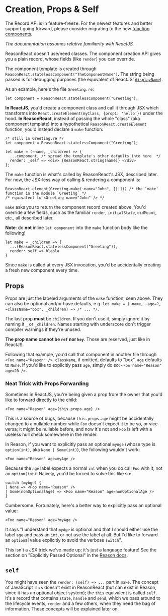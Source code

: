 # Creation, Props & Self

<Warn>

The Record API is in feature-freeze. For the newest features and better support going forward, please consider migrating to the new <a href="/docs/reason-react/latest/components">function components</a>.

</Warn>

_The documentation assumes relative familiarity with ReactJS._

ReasonReact doesn't use/need classes. The component creation API gives you a plain record, whose fields (like `render`) you can override.

The component template is created through `ReasonReact.statelessComponent("TheComponentName")`. The string being passed is for debugging purposes (the equivalent of ReactJS' [`displayName`](https://reactjs.org/docs/react-component.html#displayname)).

As an example, here's the file `Greeting.re`:

```reason
let component = ReasonReact.statelessComponent("Greeting");
```

**In ReactJS**, you'd create a component class and call it through JSX which transforms into `React.createElement(myClass, {prop1: 'hello'})` under the hood. **In ReasonReact**, instead of passing the whole "class" (aka component template) into a hypothetical `ReasonReact.createElement` function, you'd instead declare a `make` function:

```reason
/* still in Greeting.re */
let component = ReasonReact.statelessComponent("Greeting");

let make = (~name, _children) => {
  ...component, /* spread the template's other defaults into here  */
  render: _self => <div> {ReasonReact.string(name)} </div>
};
```

The `make` function is what's called by ReasonReact's JSX, described later. For now, the JSX-less way of calling & rendering a component is:

```reason
ReasonReact.element(Greeting.make(~name="John", [||])) /* the `make` function in the module `Greeting` */
/* equivalent to <Greeting name="John" /> */
```

`make` asks you to return the component record created above. You'd override a few fields, such as the familiar `render`, `initialState`, `didMount`, etc., all described later.

**Note**: do **not** inline `let component` into the `make` function body like the following!

```reason
let make = _children => {
  ...(ReasonReact.statelessComponent("Greeting")),
  render: self => blabla
}
```

Since `make` is called at every JSX invocation, you'd be accidentally creating a fresh new component every time.

## Props

Props are just the labeled arguments of the `make` function, seen above. They can also be optional and/or have defaults, e.g. `let make = (~name, ~age=?, ~className="box", _children) => /* ... */`.

The last prop **must** be `children`. If you don't use it, simply ignore it by naming it `_` or `_children`. Names starting with underscore don't trigger compiler warnings if they're unused.

**The prop name cannot be `ref` nor `key`**. Those are reserved, just like in ReactJS.

Following that example, you'd call that component in another file through `<Foo name="Reason" />`. `className`, if omitted, defaults to "box". `age` defaults to `None`. If you'd like to explicitly pass `age`, simply do so: `<Foo name="Reason" age=20 />`.

### Neat Trick with Props Forwarding

Sometimes in ReactJS, you're being given a prop from the owner that you'd like to forward directly to the child:

```
<Foo name="Reason" age={this.props.age} />
```

This is a source of bugs, because `this.props.age` might be accidentally changed to a nullable number while `Foo` doesn't expect it to be so, or vice-versa; it might be nullable before, and now it's not and `Foo` is left with a useless null check somewhere in the render.

In Reason, if you want to explicitly pass an optional `myAge` (whose type is `option(int)`, aka `None | Some(int)`), the following wouldn't work:

```reason
<Foo name="Reason" age=myAge />
```

Because the `age` label expects a normal `int` when you do call `Foo` with it, not an `option(int)`! Naively, you'd be forced to solve this like so:

```reason
switch (myAge) {
| None => <Foo name="Reason" />
| Some(nonOptionalAge) => <Foo name="Reason" age=nonOptionalAge />
}
```

Cumbersome. Fortunately, here's a better way to explicitly pass an optional value:

```reason
<Foo name="Reason" age=?myAge />
```

It says "I understand that `myAge` is optional and that I should either use the label `age` and pass an `int`, or not use the label at all. But I'd like to forward an `option`al value explicitly to avoid the verbose `switch`".

This isn't a JSX trick we've made up; it's just a language feature! See the section on "Explicitly Passed Optional" in the [Reason docs](/docs/manual/latest/function#explicitly-passed-optional).

## `self`

You might have seen the `render: (self) => ...` part in `make`. The concept of JavaScript `this` doesn't exist in ReasonReact (but can exist in Reason, since it has an optional object system); the `this` equivalent is called `self`. It's a record that contains `state`, `handle` and `send`, which we pass around to the lifecycle events, `render` and a few others, when they need the bag of information. These concepts will be explained later on.

